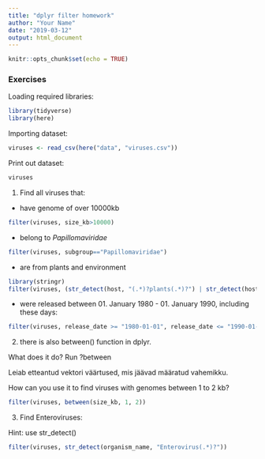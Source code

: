 ```yaml
---
title: "dplyr filter homework"
author: "Your Name"
date: "2019-03-12"
output: html_document
---
```


```r
knitr::opts_chunk$set(echo = TRUE)
```

### Exercises

Loading required libraries:
```r
library(tidyverse)
library(here)
```

Importing dataset:
```r
viruses <- read_csv(here("data", "viruses.csv"))
```

Print out dataset:
```r
viruses
```


1. Find all viruses that:

- have genome of over 10000kb

```r
filter(viruses, size_kb>10000)
```

- belong to *Papillomaviridae*

```r
filter(viruses, subgroup=="Papillomaviridae")
```

- are from plants and environment

```r
library(stringr)
filter(viruses, (str_detect(host, "(.*)?plants(.*)?") | str_detect(host, "(.*)?environment(.*)?")))
```

- were released between 01. January 1980 - 01. January 1990, including these days:

```r
filter(viruses, release_date >= "1980-01-01", release_date <= "1990-01-01")
```

2. there is also between() function in dplyr. 

What does it do? Run ?between

Leiab etteantud vektori väärtused, mis jäävad määratud vahemikku.

How can you use it to find viruses with genomes between 1 to 2 kb?

```r
filter(viruses, between(size_kb, 1, 2))
```

3. Find Enteroviruses:

Hint: use str_detect()
```r
filter(viruses, str_detect(organism_name, "Enterovirus(.*)?"))
```

